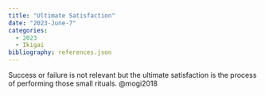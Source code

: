 ---
title: "Ultimate Satisfaction"
date: "2023-June-7"
categories:
  - 2023
  - Ikigai
bibliography: references.json
---

Success or failure is not relevant but the ultimate satisfaction is the process of performing those small rituals. @mogi2018
